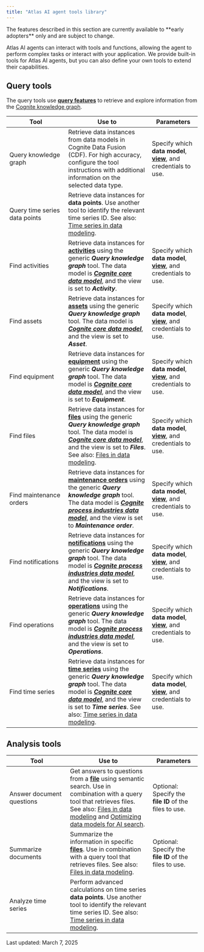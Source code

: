 ```yaml
---
title: "Atlas AI agent tools library"
---
```


<Warning>
  The features described in this section are currently available to **early adopters** only and are subject to change.
</Warning>

Atlas AI agents can interact with tools and functions, allowing the agent to perform complex tasks or interact with your application. We provide built-in tools for Atlas AI agents, but you can also define your own tools to extend their capabilities.

## Query tools[​](#query-tools "Direct link to heading")

The query tools use [**query features**](/cdf/dm/dm_concepts/dm_querying) to retrieve and explore information from the [Cognite knowledge graph](/cdf/dm/dm_concepts/dm_property_graph).

| Tool                          | Use to                                                                                                                                                                                                                                                                                                                                                                                 | Parameters                                                                                                                  |
| ----------------------------- | -------------------------------------------------------------------------------------------------------------------------------------------------------------------------------------------------------------------------------------------------------------------------------------------------------------------------------------------------------------------------------------- | --------------------------------------------------------------------------------------------------------------------------- |
| Query knowledge graph         | Retrieve data instances from data models in Cognite Data Fusion (CDF). For high accuracy, configure the tool instructions with additional information on the selected data type.                                                                                                                                                                                                       | Specify which **data model**, [**view**](/cdf/dm/dm_concepts/dm_containers_views_datamodels#views), and credentials to use. |
| Query time series data points | Retrieve data instances for **data points**. Use another tool to identify the relevant time series ID. See also: [Time series in data modeling](/cdf/dm/dm_guides/dm_integrate_with_time_series).                                                                                                                                                                                      |                                                                                                                             |
| Find activities               | Retrieve data instances for [**activities**](/cdf/dm/dm_reference/dm_core_data_model#activity) using the generic ***Query knowledge graph*** tool. The data model is [***Cognite core data model***](/cdf/dm/dm_reference/dm_core_data_model), and the view is set to ***Activity***.                                                                                                  | Specify which **data model**, [**view**](/cdf/dm/dm_concepts/dm_containers_views_datamodels#views), and credentials to use. |
| Find assets                   | Retrieve data instances for [**assets**](/cdf/dm/dm_reference/dm_core_data_model#asset) using the generic ***Query knowledge graph*** tool. The data model is [***Cognite core data model***](/cdf/dm/dm_reference/dm_core_data_model), and the view is set to ***Asset***.                                                                                                            | Specify which **data model**, [**view**](/cdf/dm/dm_concepts/dm_containers_views_datamodels#views), and credentials to use. |
| Find equipment                | Retrieve data instances for [**equipment**](/cdf/dm/dm_reference/dm_core_data_model#equipment) using the generic ***Query knowledge graph*** tool. The data model is [***Cognite core data model***](/cdf/dm/dm_reference/dm_core_data_model), and the view is set to ***Equipment***.                                                                                                 | Specify which **data model**, [**view**](/cdf/dm/dm_concepts/dm_containers_views_datamodels#views), and credentials to use. |
| Find files                    | Retrieve data instances for [**files**](/cdf/dm/dm_reference/dm_core_data_model#file) using the generic ***Query knowledge graph*** tool. The data model is [***Cognite core data model***](/cdf/dm/dm_reference/dm_core_data_model), and the view is set to ***Files***. See also: [Files in data modeling](/cdf/dm/dm_guides/dm_integrate_files).                                    | Specify which **data model**, [**view**](/cdf/dm/dm_concepts/dm_containers_views_datamodels#views), and credentials to use. |
| Find maintenance orders       | Retrieve data instances for [**maintenance orders**](/cdf/dm/dm_reference/dm_process_industry_data_model#cognitemaintenanceorder) using the generic ***Query knowledge graph*** tool. The data model is [***Cognite process industries data model***](/cdf/dm/dm_reference/dm_process_industry_data_model), and the view is set to ***Maintenance order***.                            | Specify which **data model**, [**view**](/cdf/dm/dm_concepts/dm_containers_views_datamodels#views), and credentials to use. |
| Find notifications            | Retrieve data instances for [**notifications**](/cdf/dm/dm_reference/dm_process_industry_data_model#cognitenotification) using the generic ***Query knowledge graph*** tool. The data model is [***Cognite process industries data model***](/cdf/dm/dm_reference/dm_process_industry_data_model), and the view is set to ***Notifications***.                                         | Specify which **data model**, [**view**](/cdf/dm/dm_concepts/dm_containers_views_datamodels#views), and credentials to use. |
| Find operations               | Retrieve data instances for [**operations**](/cdf/dm/dm_reference/dm_process_industry_data_model#cogniteoperation) using the generic ***Query knowledge graph*** tool. The data model is [***Cognite process industries data model***](/cdf/dm/dm_reference/dm_process_industry_data_model), and the view is set to ***Operations***.                                                  | Specify which **data model**, [**view**](/cdf/dm/dm_concepts/dm_containers_views_datamodels#views), and credentials to use. |
| Find time series              | Retrieve data instances for [**time series**](/cdf/dm/dm_reference/dm_core_data_model#timeseries) using the generic ***Query knowledge graph*** tool. The data model is [***Cognite core data model***](/cdf/dm/dm_reference/dm_core_data_model), and the view is set to ***Time series***. See also: [Time series in data modeling](/cdf/dm/dm_guides/dm_integrate_with_time_series). | Specify which **data model**, [**view**](/cdf/dm/dm_concepts/dm_containers_views_datamodels#views), and credentials to use. |

## Analysis tools[​](#analysis-tools "Direct link to heading")

| Tool                      | Use to                                                                                                                                                                                                                                                                                                                                         | Parameters                                             |
| ------------------------- | ---------------------------------------------------------------------------------------------------------------------------------------------------------------------------------------------------------------------------------------------------------------------------------------------------------------------------------------------- | ------------------------------------------------------ |
| Answer document questions | Get answers to questions from a [**file**](/cdf/dm/dm_reference/dm_core_data_model#file) using semantic search. Use in combination with a query tool that retrieves files. See also: [Files in data modeling](/cdf/dm/dm_guides/dm_integrate_files) and [Optimizing data models for AI search](/cdf/dm/dm_guides/dm_best_practices_ai_search). | Optional: Specify the **file ID** of the files to use. |
| Summarize documents       | Summarize the information in specific [**files**](/cdf/dm/dm_reference/dm_core_data_model#file). Use in combination with a query tool that retrieves files. See also: [Files in data modeling](/cdf/dm/dm_guides/dm_integrate_files).                                                                                                          | Optional: Specify the **file ID** of the files to use. |
| Analyze time series       | Perform advanced calculations on time series **data points**. Use another tool to identify the relevant time series ID. See also: [Time series in data modeling](/cdf/dm/dm_guides/dm_integrate_with_time_series).                                                                                                                             |                                                        |

Last updated: March 7, 2025
